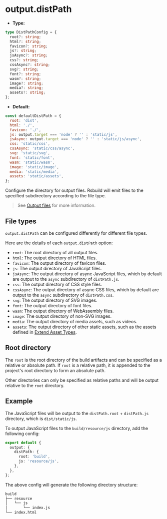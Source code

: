 # output.distPath

- **Type:**

```ts
type DistPathConfig = {
  root?: string;
  html?: string;
  favicon?: string;
  js?: string;
  jsAsync?: string;
  css?: string;
  cssAsync?: string;
  svg?: string;
  font?: string;
  wasm?: string;
  image?: string;
  media?: string;
  assets?: string;
};
```

- **Default:**

```js
const defaultDistPath = {
  root: 'dist',
  html: './',
  favicon: './',
  js: output.target === 'node' ? '' : 'static/js',
  jsAsync: output.target === 'node' ? '' : 'static/js/async',
  css: 'static/css',
  cssAsync: 'static/css/async',
  svg: 'static/svg',
  font: 'static/font',
  wasm: 'static/wasm',
  image: 'static/image',
  media: 'static/media',
  assets: 'static/assets',
};
```

Configure the directory for output files. Rsbuild will emit files to the specified subdirectory according to the file type.

> See [Output files](/guide/basic/output-files) for more information.

## File types

`output.distPath` can be configured differently for different file types.

Here are the details of each `output.distPath` option:

- `root`: The root directory of all output files.
- `html`: The output directory of HTML files.
- `favicon`: The output directory of favicon files.
- `js`: The output directory of JavaScript files.
- `jsAsync`: The output directory of async JavaScript files, which by default are output to the `async` subdirectory of `distPath.js`.
- `css`: The output directory of CSS style files.
- `cssAsync`: The output directory of async CSS files, which by default are output to the `async` subdirectory of `distPath.css`.
- `svg`: The output directory of SVG images.
- `font`: The output directory of font files.
- `wasm`: The output directory of WebAssembly files.
- `image`: The output directory of non-SVG images.
- `media`: The output directory of media assets, such as videos.
- `assets`: The output directory of other static assets, such as the assets defined in [Extend Asset Types](/guide/basic/static-assets#extend-asset-types).

## Root directory

The `root` is the root directory of the build artifacts and can be specified as a relative or absolute path. If `root` is a relative path, it is appended to the project's root directory to form an absolute path.

Other directories can only be specified as relative paths and will be output relative to the `root` directory.

## Example

The JavaScript files will be output to the `distPath.root` + `distPath.js` directory, which is `dist/static/js`.

To output JavaScript files to the `build/resource/js` directory, add the following config:

```ts title="rsbuild.config.ts"
export default {
  output: {
    distPath: {
      root: 'build',
      js: 'resource/js',
    },
  },
};
```

The above config will generate the following directory structure:

```bash
build
├── resource
│   └── js
│       └── index.js
└── index.html
```
